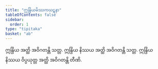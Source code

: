 ```yaml
---
title: "ဣန္ဒြိယမိဿကဃဋနာ"
tableOfContents: false
sidebar:
  order: 1
type: "tipitaka"
basket: "ab"
---
```



<DynamicBreadcrumb />

<Division number="349">

<Paragraph number="1083">
ဣန္ဒြိယ အတ္ထိ အဝိဂတန္တိ သတ္တ. ဣန္ဒြိယ နိဿယ အတ္ထိ အဝိဂတန္တိ သတ္တ. ဣန္ဒြိယ နိဿယ ဝိပ္ပယုတ္တ အတ္ထိ အဝိဂတန္တိ တီဏိ.
</Paragraph>
</Division>
